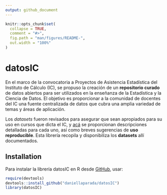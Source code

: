 ```yaml
---
output: github_document
---
```


<!-- README.md is generated from README.Rmd. Please edit that file -->

```r
knitr::opts_chunk$set(
  collapse = TRUE,
  comment = "#>",
  fig.path = "man/figures/README-",
  out.width = "100%"
)
```

# datosIC

<!-- badges: start -->
<!-- badges: end -->

En el marco de la convocatoria a Proyectos de Asistencia Estadística del Instituto de Cálculo (IC), se propuso la creación de un **repositorio curado** de datos abiertos para ser utilizados en la enseñanza de la Estadística y la Ciencia de Datos. El objetivo es proporcionar a la comunidad de docentes del IC una fuente centralizada de datos que cubra una amplia variedad de temas y áreas de aplicación.

Los *datasets* fueron revisados para asegurar que sean apropiados para su uso en cursos que dicta el IC, y [acá](https://daniellaparada.github.io/IC-datasets-docencia) se proporcionan descripciones detalladas para cada uno, así como breves sugerencias de **uso reproducible**. Esta librería recopila y disponibiliza los **datasets** allí documentados.

## Installation

Para instalar la librería datosIC en R desde [GitHub](https://github.com), usar:

```r
require(devtools)
devtools::install_github("daniellaparada/datosIC")
library(datosIC)
```
